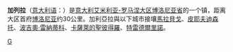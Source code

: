 {{Multiple issues|
{{Unreferenced|time=2019-01-17T11:43:09+00:00}}
{{Expand language|1=it|time=2021-04-30T06:15:42+00:00}}
}}
{{Infobox Settlement
| name = 加列拉<br />Galliera
| image_skyline = 
| imagesize = 
| image_caption = 
| image_flag = 
| image_shield = 
| pushpin_map = Italy
| pushpin_label_position = bottom
| subdivision_type = 国家
| subdivision_name = {{ITA}}
| subdivision_type1 = [[意大利行政区划|大区]]
| subdivision_name1 = [[艾米利亚-罗马涅大区|艾米利亚-罗马涅大区]]
| subdivision_type2 = [[意大利行政区划|省]]
| subdivision_name2 =  [[博洛尼亚省|博洛尼亚省]]
| elevation_m = 14
| elevation_ft = 
| area_total_km2 = 37.16
| population_as_of = 2007年
| population_total = 5626
| population_density_km2 = auto
| timezone = [[CET|CET]]
| utc_offset = +1
| timezone_DST = [[CEST|CEST]]
| utc_offset_DST = +2
| website = [http://www.comune.galliera.bo.it www.comune.galliera.bo.it] 
}}
'''加列拉'''（[[意大利语|意大利语]]：'''{{lang|it|Galliera}}'''）是[[意大利|意大利]][[艾米利亚-罗马涅大区|艾米利亚-罗马涅大区]][[博洛尼亚省|博洛尼亚省]]的一个镇，距离大区首府[[博洛尼亚|博洛尼亚]]约30公里。加利亞拉與以下城市接壤[[馬拉貝戈|馬拉貝戈]]、[[皮耶夫迪森托|皮耶夫迪森托]]、[[波吉奧·雷納蒂科|波吉奧·雷納蒂科]]、[[卡薩萊的聖彼得羅|卡薩萊的聖彼得羅]]、[[特雷德爾里諾|特雷德爾里諾]]。


{{博洛尼亞省市鎮}}
{{normdaten}}
{{Italy-geo-stub}}

[[Category:博洛尼亚广域市市镇|G]]